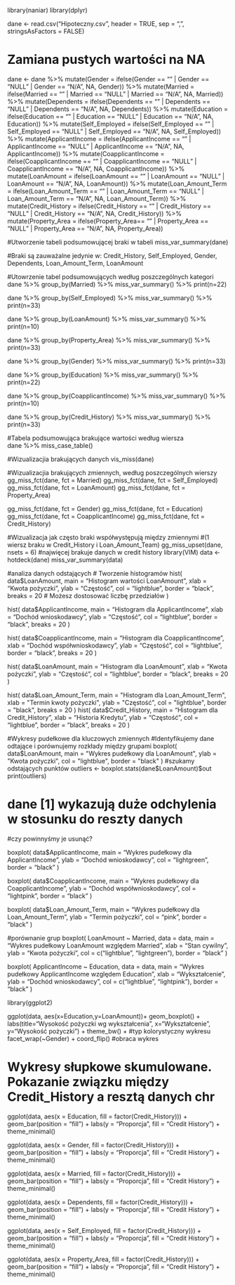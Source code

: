 library(naniar)
library(dplyr)

dane <- read.csv("Hipoteczny.csv", header = TRUE, sep = ",", stringsAsFactors = FALSE)

# Zamiana pustych wartości na NA
dane <- dane %>%
  mutate(Gender = ifelse(Gender == "" | Gender == "NULL" | Gender == "N/A", NA, Gender)) %>%
  mutate(Married = ifelse(Married == "" | Married == "NULL" | Married == "N/A", NA, Married)) %>%
  mutate(Dependents = ifelse(Dependents == "" | Dependents == "NULL" | Dependents == "N/A", NA, Dependents)) %>%
  mutate(Education = ifelse(Education == "" | Education == "NULL" | Education == "N/A", NA, Education)) %>%
  mutate(Self_Employed = ifelse(Self_Employed == "" | Self_Employed == "NULL" | Self_Employed == "N/A", NA, Self_Employed)) %>%
  mutate(ApplicantIncome = ifelse(ApplicantIncome == "" | ApplicantIncome == "NULL" | ApplicantIncome == "N/A", NA, ApplicantIncome)) %>%
  mutate(CoapplicantIncome = ifelse(CoapplicantIncome == "" | CoapplicantIncome == "NULL" | CoapplicantIncome == "N/A", NA, CoapplicantIncome)) %>%
  mutate(LoanAmount = ifelse(LoanAmount == "" | LoanAmount == "NULL" | LoanAmount == "N/A", NA, LoanAmount)) %>%
  mutate(Loan_Amount_Term = ifelse(Loan_Amount_Term == "" | Loan_Amount_Term == "NULL" | Loan_Amount_Term == "N/A", NA, Loan_Amount_Term)) %>%
  mutate(Credit_History = ifelse(Credit_History == "" | Credit_History == "NULL" | Credit_History == "N/A", NA, Credit_History)) %>%
  mutate(Property_Area = ifelse(Property_Area== "" | Property_Area == "NULL" | Property_Area == "N/A", NA, Property_Area))

#Utworzenie tabeli podsumowującej braki w tabeli 
miss_var_summary(dane)

#Braki są zauważalne jedynie w: Credit_History, Self_Employed, Gender, Dependents, Loan_Amount_Term, LoanAmount

#Utowrzenie tabel podsumowujących według poszczególnych kategori
dane %>%
  group_by(Married) %>%
    miss_var_summary() %>%
    print(n=22)
    
dane %>%
  group_by(Self_Employed) %>%
    miss_var_summary() %>%
    print(n=33)

dane %>%
  group_by(LoanAmount) %>%
    miss_var_summary() %>%
    print(n=10)

dane %>%
  group_by(Property_Area) %>%
    miss_var_summary() %>%
    print(n=33)
 
 dane %>%
  group_by(Gender) %>%
    miss_var_summary() %>%
    print(n=33)
    
dane %>%
  group_by(Education) %>%
    miss_var_summary() %>%
    print(n=22)

dane %>%
  group_by(CoapplicantIncome) %>%
    miss_var_summary() %>%
    print(n=10)

dane %>%
  group_by(Credit_History) %>%
    miss_var_summary() %>%
    print(n=33)
 
 
#Tabela podsumowująca brakujące wartości według wiersza    
dane %>%
  miss_case_table()
 
#Wizualizacjia brakujących danych 
vis_miss(dane)


#Wizualizacjia brakujących zmiennych, według poszczególnych wierszy
gg_miss_fct(dane, fct = Married)
gg_miss_fct(dane, fct = Self_Employed)
gg_miss_fct(dane, fct = LoanAmount)
gg_miss_fct(dane, fct = Property_Area)
  
gg_miss_fct(dane, fct = Gender)
gg_miss_fct(dane, fct = Education)
gg_miss_fct(dane, fct = CoapplicantIncome)
gg_miss_fct(dane, fct = Credit_History)  
  
  
#Wizualizacja jak często braki współwystępują między zmiennymi 
#(1 wiersz braku w Credit_History i Loan_Amount_Team)
gg_miss_upset(dane, 
              nsets = 6)
#najwięcej brakuje danych w credit history
library(VIM)
data <-hotdeck(dane)
miss_var_summary(data)


#analiza danych odstających 
# Tworzenie histogramów
hist(
  data$LoanAmount,
  main = "Histogram wartości LoanAmount",
  xlab = "Kwota pożyczki",
  ylab = "Częstość",
  col = "lightblue",
  border = "black",
  breaks = 20 # Możesz dostosować liczbę przedziałów
)

hist(
  data$ApplicantIncome,
  main = "Histogram dla ApplicantIncome",
  xlab = "Dochód wnioskodawcy",
  ylab = "Częstość",
  col = "lightblue",
  border = "black",
  breaks = 20 
)

hist(
  data$CoapplicantIncome,
  main = "Histogram dla CoapplicantIncome",
  xlab = "Dochód współwnioskodawcy",
  ylab = "Częstość",
  col = "lightblue",
  border = "black",
  breaks = 20 
)

hist(
  data$LoanAmount,
  main = "Histogram dla LoanAmount",
  xlab = "Kwota pożyczki",
  ylab = "Częstość",
  col = "lightblue",
  border = "black",
  breaks = 20 
)

hist(
  data$Loan_Amount_Term,
  main = "Histogram dla Loan_Amount_Term",
  xlab = "Termin kwoty pożyczki",
  ylab = "Częstość",
  col = "lightblue",
  border = "black",
  breaks = 20 
)
hist(
  data$Credit_History,
  main = "Histogram dla Credit_History",
  xlab = "Historia Kredytu",
  ylab = "Częstość",
  col = "lightblue",
  border = "black",
  breaks = 20 
)

#Wykresy pudełkowe dla kluczowych zmiennych
#Identyfikujemy dane odtające i porównujemy rozkłady między grupami
boxplot(
  data$LoanAmount,
  main = "Wykres pudełkowy dla LoanAmount",
  ylab = "Kwota pożyczki",
  col = "lightblue",
  border = "black"
)
#szukamy odstających punktów
outliers <- boxplot.stats(dane$LoanAmount)$out
print(outliers)

# dane [1] wykazują duże odchylenia w stosunku do reszty danych
#czy powinnyśmy je usunąć?

boxplot(
  data$ApplicantIncome,
  main = "Wykres pudełkowy dla ApplicantIncome",
  ylab = "Dochód wnioskodawcy",
  col = "lightgreen",
  border = "black"
)

boxplot(
  data$CoapplicantIncome,
  main = "Wykres pudełkowy dla CoapplicantIncome",
  ylab = "Dochód współwnioskodawcy",
  col = "lightpink",
  border = "black"
)

boxplot(
  data$Loan_Amount_Term,
  main = "Wykres pudełkowy dla Loan_Amount_Term",
  ylab = "Termin pożyczki",
  col = "pink",
  border = "black"
)

#porównanie grup
boxplot(
  LoanAmount ~ Married,
  data = data,
  main = "Wykres pudełkowy LoanAmount względem Married",
  xlab = "Stan cywilny",
  ylab = "Kwota pożyczki",
  col = c("lightblue", "lightgreen"),
  border = "black"
)

boxplot(
  ApplicantIncome ~ Education,
  data = data,
  main = "Wykres pudełkowy ApplicantIncome względem Education",
  xlab = "Wykształcenie",
  ylab = "Dochód wnioskodawcy",
  col = c("lightblue", "lightpink"),
  border = "black"
)

library(ggplot2)

ggplot(data, aes(x=Education,y=LoanAmount))+
  geom_boxplot() +
  labs(title="Wysokość pożyczki wg wykształcenia", x="Wykształcenie", y="Wysokość pożyczki") +
  theme_bw() + #typ kolorystyczny wykresu
  facet_wrap(~Gender) +
  coord_flip() #obraca wykres
  

# Wykresy słupkowe skumulowane. Pokazanie związku między Credit_History a resztą danych chr
ggplot(data, aes(x = Education, fill = factor(Credit_History))) +
  geom_bar(position = "fill") +
  labs(y = "Proporcja", fill = "Credit History") +
  theme_minimal()
  
ggplot(data, aes(x = Gender, fill = factor(Credit_History))) +
  geom_bar(position = "fill") +
  labs(y = "Proporcja", fill = "Credit History") +
  theme_minimal()
  
ggplot(data, aes(x = Married, fill = factor(Credit_History))) +
  geom_bar(position = "fill") +
  labs(y = "Proporcja", fill = "Credit History") +
  theme_minimal()
  
ggplot(data, aes(x = Dependents, fill = factor(Credit_History))) +
  geom_bar(position = "fill") +
  labs(y = "Proporcja", fill = "Credit History") +
  theme_minimal()
  
ggplot(data, aes(x = Self_Employed, fill = factor(Credit_History))) +
  geom_bar(position = "fill") +
  labs(y = "Proporcja", fill = "Credit History") +
  theme_minimal()
  
ggplot(data, aes(x = Property_Area, fill = factor(Credit_History))) +
  geom_bar(position = "fill") +
  labs(y = "Proporcja", fill = "Credit History") +
  theme_minimal()






